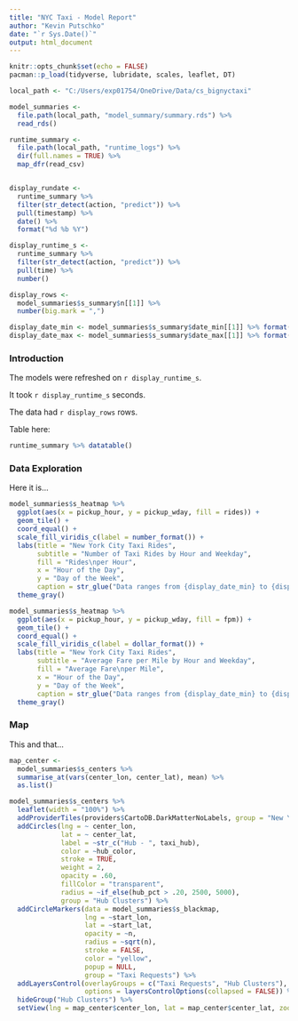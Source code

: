 ```yaml
---
title: "NYC Taxi - Model Report"
author: "Kevin Putschko"
date: "`r Sys.Date()`"
output: html_document
---
```


```r
knitr::opts_chunk$set(echo = FALSE)
pacman::p_load(tidyverse, lubridate, scales, leaflet, DT)

local_path <- "C:/Users/exp01754/OneDrive/Data/cs_bignyctaxi"

model_summaries <- 
  file.path(local_path, "model_summary/summary.rds") %>% 
  read_rds()

runtime_summary <- 
  file.path(local_path, "runtime_logs") %>% 
  dir(full.names = TRUE) %>% 
  map_dfr(read_csv)


display_rundate <- 
  runtime_summary %>% 
  filter(str_detect(action, "predict")) %>% 
  pull(timestamp) %>% 
  date() %>% 
  format("%d %b %Y")

display_runtime_s <- 
  runtime_summary %>% 
  filter(str_detect(action, "predict")) %>% 
  pull(time) %>% 
  number()

display_rows <- 
  model_summaries$s_summary$n[[1]] %>% 
  number(big.mark = ",")

display_date_min <- model_summaries$s_summary$date_min[[1]] %>% format("%b %Y")
display_date_max <- model_summaries$s_summary$date_max[[1]] %>% format("%b %Y")
```


### Introduction

The models were refreshed on `r display_runtime_s`.  

It took `r display_runtime_s` seconds.

The data had `r display_rows` rows.

Table here:

```r
runtime_summary %>% datatable()
```

### Data Exploration

Here it is...

```r
model_summaries$s_heatmap %>%
  ggplot(aes(x = pickup_hour, y = pickup_wday, fill = rides)) +
  geom_tile() +
  coord_equal() +
  scale_fill_viridis_c(label = number_format()) +
  labs(title = "New York City Taxi Rides", 
       subtitle = "Number of Taxi Rides by Hour and Weekday",
       fill = "Rides\nper Hour",
       x = "Hour of the Day",
       y = "Day of the Week",
       caption = str_glue("Data ranges from {display_date_min} to {display_date_max}")) +
  theme_gray()

model_summaries$s_heatmap %>%
  ggplot(aes(x = pickup_hour, y = pickup_wday, fill = fpm)) +
  geom_tile() +
  coord_equal() +
  scale_fill_viridis_c(label = dollar_format()) +
  labs(title = "New York City Taxi Rides", 
       subtitle = "Average Fare per Mile by Hour and Weekday",
       fill = "Average Fare\nper Mile",
       x = "Hour of the Day",
       y = "Day of the Week",
       caption = str_glue("Data ranges from {display_date_min} to {display_date_max}")) +
  theme_gray()

```

### Map

This and that...

```r
map_center <-
  model_summaries$s_centers %>%
  summarise_at(vars(center_lon, center_lat), mean) %>%
  as.list()

model_summaries$s_centers %>%
  leaflet(width = "100%") %>%
  addProviderTiles(providers$CartoDB.DarkMatterNoLabels, group = "New York City") %>%
  addCircles(lng = ~ center_lon,
             lat = ~ center_lat,
             label = ~str_c("Hub - ", taxi_hub),
             color = ~hub_color,
             stroke = TRUE,
             weight = 2,
             opacity = .60,
             fillColor = "transparent",
             radius = ~if_else(hub_pct > .20, 2500, 5000),
             group = "Hub Clusters") %>%
  addCircleMarkers(data = model_summaries$s_blackmap,
                   lng = ~start_lon,
                   lat = ~start_lat,
                   opacity = ~n,
                   radius = ~sqrt(n),
                   stroke = FALSE,
                   color = "yellow",
                   popup = NULL,
                   group = "Taxi Requests") %>%
  addLayersControl(overlayGroups = c("Taxi Requests", "Hub Clusters"),
                   options = layersControlOptions(collapsed = FALSE)) %>%
  hideGroup("Hub Clusters") %>%
  setView(lng = map_center$center_lon, lat = map_center$center_lat, zoom = 11)
```

